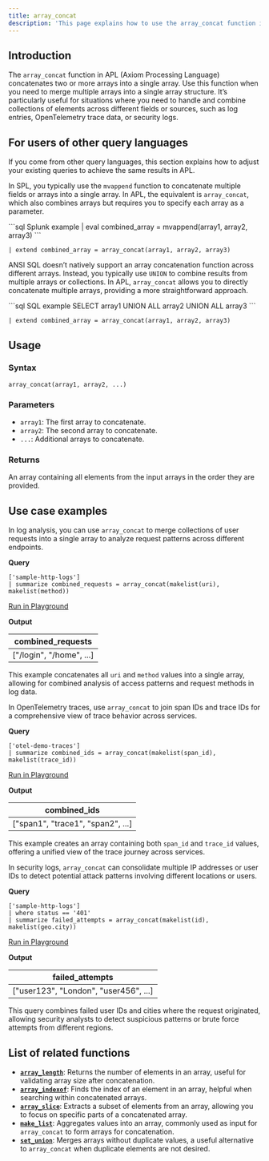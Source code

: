 ```yaml
---
title: array_concat
description: 'This page explains how to use the array_concat function in APL.'
---
```


## Introduction

The `array_concat` function in APL (Axiom Processing Language) concatenates two or more arrays into a single array. Use this function when you need to merge multiple arrays into a single array structure. It’s particularly useful for situations where you need to handle and combine collections of elements across different fields or sources, such as log entries, OpenTelemetry trace data, or security logs.

## For users of other query languages

If you come from other query languages, this section explains how to adjust your existing queries to achieve the same results in APL.

<AccordionGroup>
<Accordion title="Splunk SPL users">

In SPL, you typically use the `mvappend` function to concatenate multiple fields or arrays into a single array. In APL, the equivalent is `array_concat`, which also combines arrays but requires you to specify each array as a parameter.

<CodeGroup>
```sql Splunk example
| eval combined_array = mvappend(array1, array2, array3)
```

```kusto APL equivalent
| extend combined_array = array_concat(array1, array2, array3)
```
</CodeGroup>

</Accordion>
<Accordion title="ANSI SQL users">

ANSI SQL doesn’t natively support an array concatenation function across different arrays. Instead, you typically use `UNION` to combine results from multiple arrays or collections. In APL, `array_concat` allows you to directly concatenate multiple arrays, providing a more straightforward approach.

<CodeGroup>
```sql SQL example
SELECT array1 UNION ALL array2 UNION ALL array3
```

```kusto APL equivalent
| extend combined_array = array_concat(array1, array2, array3)
```
</CodeGroup>

</Accordion>
</AccordionGroup>

## Usage

### Syntax

```kusto
array_concat(array1, array2, ...)
```

### Parameters

- `array1`: The first array to concatenate.
- `array2`: The second array to concatenate.
- `...`: Additional arrays to concatenate.

### Returns

An array containing all elements from the input arrays in the order they are provided.

## Use case examples

<Tabs>
<Tab title="Log analysis">

In log analysis, you can use `array_concat` to merge collections of user requests into a single array to analyze request patterns across different endpoints.

**Query**

```kusto
['sample-http-logs']
| summarize combined_requests = array_concat(makelist(uri), makelist(method))
```

[Run in Playground](https://play.axiom.co/axiom-play-qf1k/explorer?initForm=%7B%22apl%22%3A%22%5B'sample-http-logs'%5D%20%7C%20summarize%20combined_requests%20%3D%20array_concat(makelist(uri)%2C%20makelist(method))%22%7D)

**Output**

| combined_requests         |
|---------------------------|
| ["/login", "/home", ...]  |

This example concatenates all `uri` and `method` values into a single array, allowing for combined analysis of access patterns and request methods in log data.

</Tab>
<Tab title="OpenTelemetry traces">

In OpenTelemetry traces, use `array_concat` to join span IDs and trace IDs for a comprehensive view of trace behavior across services.

**Query**

```kusto
['otel-demo-traces']
| summarize combined_ids = array_concat(makelist(span_id), makelist(trace_id))
```

[Run in Playground](https://play.axiom.co/axiom-play-qf1k/explorer?initForm=%7B%22apl%22%3A%22%5B'otel-demo-traces'%5D%20%7C%20summarize%20combined_ids%20%3D%20array_concat(makelist(span_id)%2C%20makelist(trace_id))%22%7D)

**Output**

| combined_ids                            |
|-----------------------------------------|
| ["span1", "trace1", "span2", ...]       |

This example creates an array containing both `span_id` and `trace_id` values, offering a unified view of the trace journey across services.

</Tab>
<Tab title="Security logs">

In security logs, `array_concat` can consolidate multiple IP addresses or user IDs to detect potential attack patterns involving different locations or users.

**Query**

```kusto
['sample-http-logs']
| where status == '401'
| summarize failed_attempts = array_concat(makelist(id), makelist(geo.city))
```

[Run in Playground](https://play.axiom.co/axiom-play-qf1k/explorer?initForm=%7B%22apl%22%3A%22%5B'sample-http-logs'%5D%20%7C%20where%20status%20%3D%3D%20'401'%20%7C%20summarize%20failed_attempts%20%3D%20array_concat(makelist(id)%2C%20makelist(geo.city))%22%7D)

**Output**

| failed_attempts                         |
|-----------------------------------------|
| ["user123", "London", "user456", ...]   |

This query combines failed user IDs and cities where the request originated, allowing security analysts to detect suspicious patterns or brute force attempts from different regions.

</Tab>
</Tabs>

## List of related functions

- [**`array_length`**](/apl/array-functions/array_length-function): Returns the number of elements in an array, useful for validating array size after concatenation.
- [**`array_indexof`**](/apl/array-functions/array_indexof-function): Finds the index of an element in an array, helpful when searching within concatenated arrays.
- [**`array_slice`**](/apl/array-functions/array_slice-function): Extracts a subset of elements from an array, allowing you to focus on specific parts of a concatenated array.
- [**`make_list`**](/apl/aggregation-functions/make_list-function): Aggregates values into an array, commonly used as input for `array_concat` to form arrays for concatenation.
- [**`set_union`**](/apl/set-functions/set_union-function): Merges arrays without duplicate values, a useful alternative to `array_concat` when duplicate elements are not desired.
